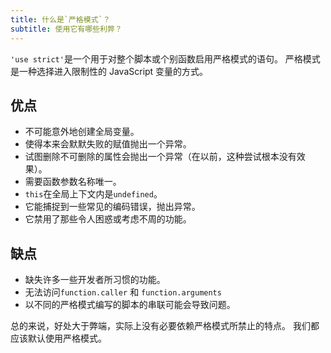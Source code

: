 ```yaml
---
title: 什么是`严格模式`？
subtitle: 使用它有哪些利弊？
---
```


`'use strict'`是一个用于对整个脚本或个别函数启用严格模式的语句。 严格模式是一种选择进入限制性的 JavaScript 变量的方式。

## 优点

- 不可能意外地创建全局变量。
- 使得本来会默默失败的赋值抛出一个异常。
- 试图删除不可删除的属性会抛出一个异常（在以前，这种尝试根本没有效果）。
- 需要函数参数名称唯一。
- `this`在全局上下文内是`undefined`。
- 它能捕捉到一些常见的编码错误，抛出异常。
- 它禁用了那些令人困惑或考虑不周的功能。

## 缺点

- 缺失许多一些开发者所习惯的功能。
- 无法访问`function.caller` 和 `function.arguments`
- 以不同的严格模式编写的脚本的串联可能会导致问题。

总的来说，好处大于弊端，实际上没有必要依赖严格模式所禁止的特点。 我们都应该默认使用严格模式。
